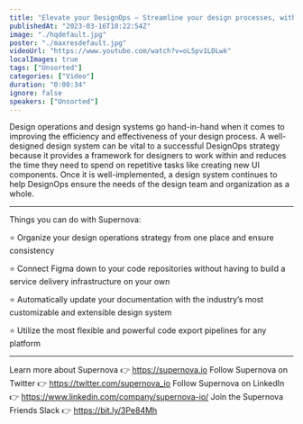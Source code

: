 ```yaml
---
title: "Elevate your DesignOps — Streamline your design processes, with Supernova"
publishedAt: "2023-03-16T10:22:54Z"
image: "./hqdefault.jpg"
poster: "./maxresdefault.jpg"
videoUrl: "https://www.youtube.com/watch?v=oL5pv1LDLwk"
localImages: true
tags: ["Unsorted"]
categories: ["Video"]
duration: "0:00:34"
ignore: false
speakers: ["Unsorted"]
---
```


Design operations and design systems go hand-in-hand when it comes to improving the efficiency and effectiveness of your design process. A well-designed design system can be vital to a successful DesignOps strategy because it provides a framework for designers to work within and reduces the time they need to spend on repetitive tasks like creating new UI components. Once it is well-implemented, a design system continues to help DesignOps ensure the needs of the design team and organization as a whole.

---

Things you can do with Supernova:

⭐️ Organize your design operations strategy from one place and ensure consistency

⭐️ Connect Figma down to your code repositories without having to build a service delivery infrastructure on your own

⭐️ Automatically update your documentation with the industry’s most customizable and extensible design system

⭐️ Utilize the most flexible and powerful code export pipelines for any platform

---

Learn more about Supernova 👉 https://supernova.io
Follow Supernova on Twitter 👉 https://twitter.com/supernova_io
Follow Supernova on LinkedIn 👉 https://www.linkedin.com/company/supernova-io/
Join the Supernova Friends Slack 👉 https://bit.ly/3Pe84Mh
